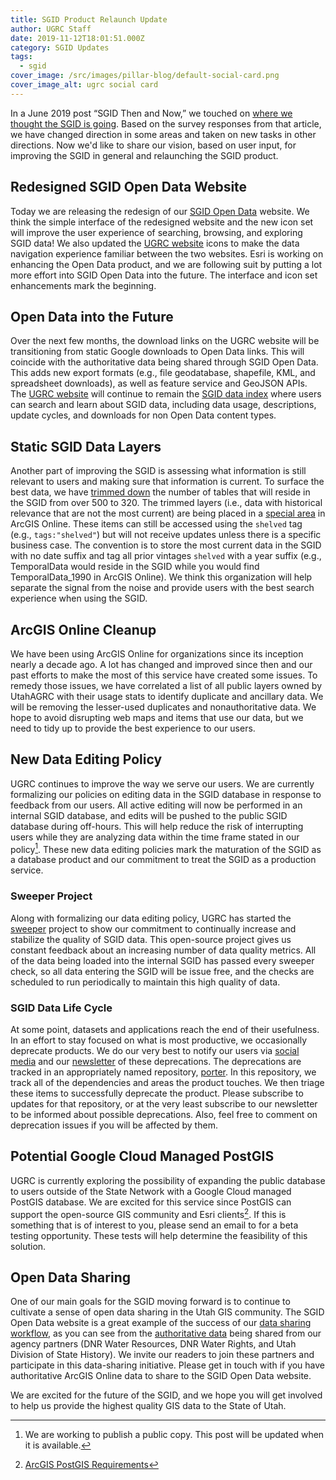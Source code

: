 ```yaml
---
title: SGID Product Relaunch Update
author: UGRC Staff
date: 2019-11-12T18:01:51.000Z
category: SGID Updates
tags:
  - sgid
cover_image: /src/images/pillar-blog/default-social-card.png
cover_image_alt: ugrc social card
---
```



In a June 2019 post “SGID Then and Now,” we touched on [where we thought the SGID is going](/blog/2019-06-11-sgid-then-and-now#where-is-the-sgid-going). Based on the survey responses from that article, we have changed direction in some areas and taken on new tasks in other directions. Now we'd like to share our vision, based on user input, for improving the SGID in general and relaunching the SGID product.

## Redesigned SGID Open Data Website

Today we are releasing the redesign of our [SGID Open Data](https://opendata.gis.utah.gov/) website. We think the simple interface of the redesigned website and the new icon set will improve the user experience of searching, browsing, and exploring SGID data! We also updated the [UGRC website](/products/sgid/) icons to make the data navigation experience familiar between the two websites. Esri is working on enhancing the Open Data product, and we are following suit by putting a lot more effort into SGID Open Data into the future. The interface and icon set enhancements mark the beginning.

## Open Data into the Future

Over the next few months, the download links on the UGRC website will be transitioning from static Google downloads to Open Data links. This will coincide with the authoritative data being shared through SGID Open Data. This adds new export formats (e.g., file geodatabase, shapefile, KML, and spreadsheet downloads), as well as feature service and GeoJSON APIs. The [UGRC website](/) will continue to remain the [SGID data index](/products/sgid/sgid-index/) where users can search and learn about SGID data, including data usage, descriptions, update cycles, and downloads for non Open Data content types.

## Static SGID Data Layers

Another part of improving the SGID is assessing what information is still relevant to users and making sure that information is current. To surface the best data, we have [trimmed down](https://docs.google.com/spreadsheets/d/1FNCvSQxgQbFG--k3ZapscsTapbrxtSGlKqMcMLCsTYs/edit#gid=0) the number of tables that will reside in the SGID from over 500 to 320. The trimmed layers (i.e., data with historical relevance that are not the most current) are being placed in a [special area](https://utah.maps.arcgis.com/home/search.html?t=content&q=tags%3A%22shelved%22) in ArcGIS Online. These items can still be accessed using the `shelved` tag (e.g., `tags:"shelved"`) but will not receive updates unless there is a specific business case. The convention is to store the most current data in the SGID with no date suffix and tag all prior vintages `shelved` with a year suffix (e.g., TemporalData would reside in the SGID while you would find TemporalData_1990 in ArcGIS Online). We think this organization will help separate the signal from the noise and provide users with the best search experience when using the SGID.

## ArcGIS Online Cleanup

We have been using ArcGIS Online for organizations since its inception nearly a decade ago. A lot has changed and improved since then and our past efforts to make the most of this service have created some issues. To remedy those issues, we have correlated a list of all public layers owned by UtahAGRC with their usage stats to identify duplicate and ancillary data. We will be removing the lesser-used duplicates and nonauthoritative data. We hope to avoid disrupting web maps and items that use our data, but we need to tidy up to provide the best experience to our users.

## New Data Editing Policy

UGRC continues to improve the way we serve our users. We are currently formalizing our policies on editing data in the SGID database in response to feedback from our users. All active editing will now be performed in an internal SGID database, and edits will be pushed to the public SGID database during off-hours. This will help reduce the risk of interrupting users while they are analyzing data within the time frame stated in our policy[^policy-link]. These new data editing policies mark the maturation of the SGID as a database product and our commitment to treat the SGID as a production service.

### Sweeper Project

Along with formalizing our data editing policy, UGRC has started the [sweeper](https://github.com/agrc/sweeper) project to show our commitment to continually increase and stabilize the quality of SGID data. This open-source project gives us constant feedback about an increasing number of data quality metrics. All of the data being loaded into the internal SGID has passed every sweeper check, so all data entering the SGID will be issue free, and the checks are scheduled to run periodically to maintain this high quality of data.

### SGID Data Life Cycle

At some point, datasets and applications reach the end of their usefulness. In an effort to stay focused on what is most productive, we occasionally deprecate products. We do our very best to notify our users via [social media](https://twitter.com/MapUtah) and our [newsletter](https://cdn.forms-content.sg-form.com/61e82d28-f0d5-11ec-847c-a26809937a38) of these deprecations. The deprecations are tracked in an appropriately named repository, [porter](https://github.com/agrc/porter). In this repository, we track all of the dependencies and areas the product touches. We then triage these items to successfully deprecate the product. Please subscribe to updates for that repository, or at the very least subscribe to our newsletter to be informed about possible deprecations. Also, feel free to comment on deprecation issues if you will be affected by them.

## Potential Google Cloud Managed PostGIS

UGRC is currently exploring the possibility of expanding the public database to users outside of the State Network with a Google Cloud managed PostGIS database. We are excited for this service since PostGIS can support the open-source GIS community and Esri clients[^esri-requirements]. If this is something that is of interest to you, please send an email to <Contacts inline subject="PostGIS Beta Opportunity" contactKey='webapi' /> for a beta testing opportunity. These tests will help determine the feasibility of this solution.

## Open Data Sharing

One of our main goals for the SGID moving forward is to continue to cultivate a sense of open data sharing in the Utah GIS community. The SGID Open Data website is a great example of the success of our [data sharing workflow](/documentation/sgid/sharing), as you can see from the [authoritative data](https://opendata.gis.utah.gov/search?source=utah%20dnr%20online%20maps%2Cutah%20division%20of%20water%20resources) being shared from our agency partners (DNR Water Resources, DNR Water Rights, and Utah Division of State History). We invite our readers to join these partners and participate in this data-sharing initiative. Please get in touch with <Contacts inline subject={frontmatter.title} contactKey='sgid' /> if you have authoritative ArcGIS Online data to share to the SGID Open Data website.

We are excited for the future of the SGID, and we hope you will get involved to help us provide the highest quality GIS data to the State of Utah.

[^policy-link]: We are working to publish a public copy. This post will be updated when it is available.

[^esri-requirements]: [ArcGIS PostGIS Requirements](https://pro.arcgis.com/en/pro-app/help/data/geodatabases/manage-postgresql/database-requirements-postgresql.htm)
